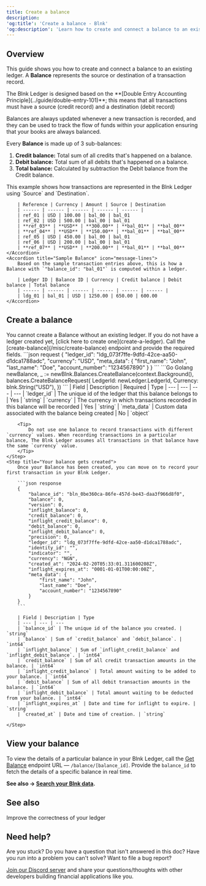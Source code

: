 ```yaml
---
title: Create a balance
description:
'og:title': 'Create a balance - Blnk'
'og:description': 'Learn how to create and connect a balance to an existing ledger in your Blnk Ledger.'
---
```

## Overview
This guide shows you how to create and connect a balance to an existing ledger. A **Balance** represents the source or destination of a transaction record.

<Note>
	The Blnk Ledger is designed based on the **[Double Entry Accounting Principle](../guide/double-entry-101)**; this means that all transactions must have a source (credit record) and a destination (debit record)
</Note>

Balances are always updated whenever a new transaction is recorded, and they can be used to track the flow of funds within your application ensuring that your books are always balanced.

Every **Balance** is made up of 3 sub-balances:

1. **Credit balance:** Total sum of all credits that's happened on a balance. 
2. **Debit balance:** Total sum of all debits that's happened on a balance.
3. **Total balance:** Calculated by subtraction the Debit balance from the Credit balance.

<AccordionGroup>
	<Accordion title="Sample transaction entries" icon="message-lines">
		This example shows how transactions are represented in the Blnk Ledger using `Source` and `Destination`.
		
		| Reference | Currency | Amount | Source | Destination 
		| ------ | ------ | ------ | ------ | ------ | 
		| ref_01 | USD | 100.00 | bal_00 | bal_01
		| ref_02 | USD | 500.00 | bal_00 | bal_01
		| **ref_03** | **USD** | **300.00** | **bal_01** | **bal_00**
		| **ref_04** | **USD** | **150.00** | **bal_01** | **bal_00**
		| ref_05 | USD | 450.00 | bal_00 | bal_01
		| ref_06 | USD | 200.00 | bal_00 | bal_01
		| **ref_07** | **USD** | **200.00** | **bal_01** | **bal_00**
	</Accordion>
	<Accordion title="Sample Balance" icon="message-lines">
		Based on the sample transaction entries above, this is how a Balance with `"balance_id": "bal_01"` is computed within a ledger.
		
		| Ledger ID | Balance ID | Currency | Credit balance | Debit balance | Total balance
		| ------ | ------ | ------ | ------ | ------ | ------ |
		| ldg_01 | bal_01 | USD | 1250.00 | 650.00 | 600.00
	</Accordion>
</AccordionGroup>

## Create a balance

<Steps>
	<Step title="Create a ledger">
		You cannot create a Balance without an existing ledger. If you do not have a ledger created yet, [click here to create one](create-a-ledger).
	</Step>
	<Step title="Create a balance">
		Call the [create-balance](/misc/create-balance) endpoint and provide the required fields.
		<CodeGroup>
		```json request
		{
		    "ledger_id": "ldg_073f7ffe-9dfd-42ce-aa50-d1dca1788adc",
		    "currency": "USD",
			"meta_data": {
				"first_name": "John",
				"last_name": "Doe",
				"account_number": "1234567890"
			}
		}
		```
		```Go Golang
		newBalance, _ := newBlnk.Balances.CreateBalance(context.Background(), balances.CreateBalanceRequest{
			LedgerId: newLedger.LedgerId,
			Currency: blnk.String("USD"),
		})
		```
		</CodeGroup>
		| Field | Description | Required | Type
		| --- | --- | --- | ---
		| `ledger_id` | The unique id of the ledger that this balance belongs to | Yes | `string`
		| `currency` | The currency in which transactions recorded in this balance will be recorded | Yes | `string`
		| `meta_data` | Custom data associated with the balance being created | No | `object`
		
		<Tip>
			Do not use one balance to record transactions with different `currency` values. When recording transactions in a particular balance, The Blnk Ledger assumes all transactions in that balance have the same `currency` value. 
		</Tip>
	</Step>
	<Step title="Your balance gets created">
		Once your Balance has been created, you can move on to record your first transaction in your Blnk Ledger.
		
		```json response
		{
		    "balance_id": "bln_0be360ca-86fe-457d-be43-daa3f966d8f0",
			"balance": 0,
			"version": 0,
			"inflight_balance": 0,
			"credit_balance": 0,
			"inflight_credit_balance": 0,
			"debit_balance": 0,
			"inflight_debit_balance": 0,
			"precision": 0,
			"ledger_id": "ldg_073f7ffe-9dfd-42ce-aa50-d1dca1788adc",
			"identity_id": "",
			"indicator": "",
			"currency": "NGN",
			"created_at": "2024-02-20T05:33:01.311600208Z",
			"inflight_expires_at": "0001-01-01T00:00:00Z",
			"meta_data": {
				"first_name": "John",
				"last_name": "Doe",
				"account_number": "1234567890"
			}
		}
		```
		
		| Field | Description | Type
		| --- | --- | ---
		| `balance_id` | The unique id of the balance you created. | `string`
		| `balance` | Sum of `credit_balance` and `debit_balance`. | `int64`
		| `inflight_balance` | Sum of `inflight_credit_balance` and `inflight_debit_balance`. | `int64`
		| `credit_balance` | Sum of all credit transaction amounts in the balance. | `int64`
		| `inflight_credit_balance` | Total amount waiting to be added to your balance. | `int64`
		| `debit_balance` | Sum of all debit transaction amounts in the balance. | `int64`
		| `inflight_debit_balance` | Total amount waiting to be deducted from your balance. | `int64`
		| `inflight_expires_at` | Date and time for inflight to expire. | `string`
		| `created_at` | Date and time of creation. | `string`
		
	</Step>
</Steps>

## View your balance

To view the details of a particular balance in your Blnk Ledger, call the [Get Balance](/misc/get-balance) endpoint URL — `/balance/[balance_id]`. Provide the `balance_id` to fetch the details of a specific balance in real time.

**See also → [Search your Blnk data](search/overview).**

## See also

<CardGroup>
	<Card title="Understanding precision" icon="book-open-cover" href="precision">
        Improve the correctness of your ledger
    </Card>
</CardGroup>

## Need help?

Are you stuck? Do you have a question that isn't answered in this doc? Have you run into a problem you can't solve? Want to file a bug report?

[Join our Discord server](https://discord.gg/7WNv94zPpx) and share your questions/thoughts with other developers building financial applications like you.
